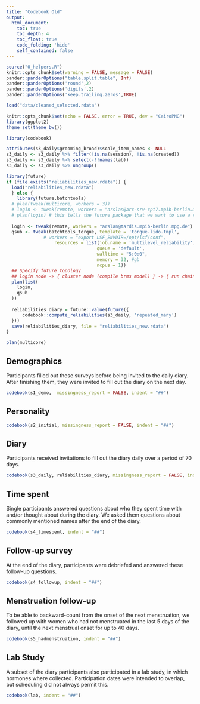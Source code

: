 ```yaml
---
title: "Codebook Old"
output:
  html_document:
    toc: true
    toc_depth: 4
    toc_float: true
    code_folding: 'hide'
    self_contained: false
---
```

  
```r
source("0_helpers.R")
knitr::opts_chunk$set(warning = FALSE, message = FALSE)
pander::panderOptions("table.split.table", Inf)
pander::panderOptions('round',2)
pander::panderOptions('digits',2)
pander::panderOptions('keep.trailing.zeros',TRUE)

load("data/cleaned_selected.rdata")

knitr::opts_chunk$set(echo = FALSE, error = TRUE, dev = "CairoPNG")
library(ggplot2)
theme_set(theme_bw())

library(codebook)
```

```r
attributes(s3_daily$grooming_broad)$scale_item_names <- NULL
s3_daily <- s3_daily %>% filter(!is.na(session), !is.na(created))
s3_daily <- s3_daily %>% select(-!!names(lab))
s3_daily <- s3_daily %>% ungroup()

library(future)
if (file.exists("reliabilities_new.rdata")) {
  load("reliabilities_new.rdata")
  } else {
    library(future.batchtools)
  # plan(tweak(multicore, workers = 3))
  # login <- tweak(remote, workers = "arslan@arc-srv-cpt7.mpib-berlin.mpg.de") # Your username goes before the @
  # plan(login) # this tells the future package that we want to use a remote server for running our future operations
  
  login <- tweak(remote, workers = "arslan@tardis.mpib-berlin.mpg.de")
  qsub <- tweak(batchtools_torque, template = 'torque-lido.tmpl', 
              # workers = "export LSF_ENVDIR=/opt/lsf/conf",
                  resources = list(job.name = 'multilevel_reliability',
                                  queue = 'default',
                                  walltime = "5:0:0",
                                  memory = 32, #gb
                                  ncpus = 1))
  ## Specify future topology
  ## login node -> { cluster node (compile brms model) } -> { run chains on multiple cores }
  plan(list(
    login,
    qsub
  ))
  
  reliabilities_diary = future::value(future({
      codebook::compute_reliabilities(s3_daily, 'repeated_many')
  }))
  save(reliabilities_diary, file = "reliabilities_new.rdata")
}

plan(multicore)
```

## Demographics

Participants filled out these surveys before being invited to the daily diary. After finishing them, they were invited to fill out the diary on the next day.

```r
codebook(s1_demo,  missingness_report = FALSE, indent = "##")
```

## Personality
```r
codebook(s2_initial, missingness_report = FALSE, indent = "##")
```

## Diary
Participants received invitations to fill out the diary daily over a period of 70 days.

```r
codebook(s3_daily, reliabilities_diary, missingness_report = FALSE, indent = "##")
```

## Time spent

Single participants answered questions about who they spent time with and/or thought about during the diary. We asked them questions about commonly mentioned names after the end of the diary.

```r
codebook(s4_timespent, indent = "##")
```

## Follow-up survey

At the end of the diary, participants were debriefed and answered these follow-up questions.

```r
codebook(s4_followup, indent = "##")
```

## Menstruation follow-up

To be able to backward-count from the onset of the next menstruation, we followed up with women who had not menstruated in the last 5 days of the diary, until the next menstrual onset for up to 40 days.

```r
codebook(s5_hadmenstruation, indent = "##")
```


## Lab Study

A subset of the diary participants also participated in a lab study, in which hormones where collected. Participation dates were intended to overlap, but scheduling did not always permit this.

```r
codebook(lab, indent = "##")
```

